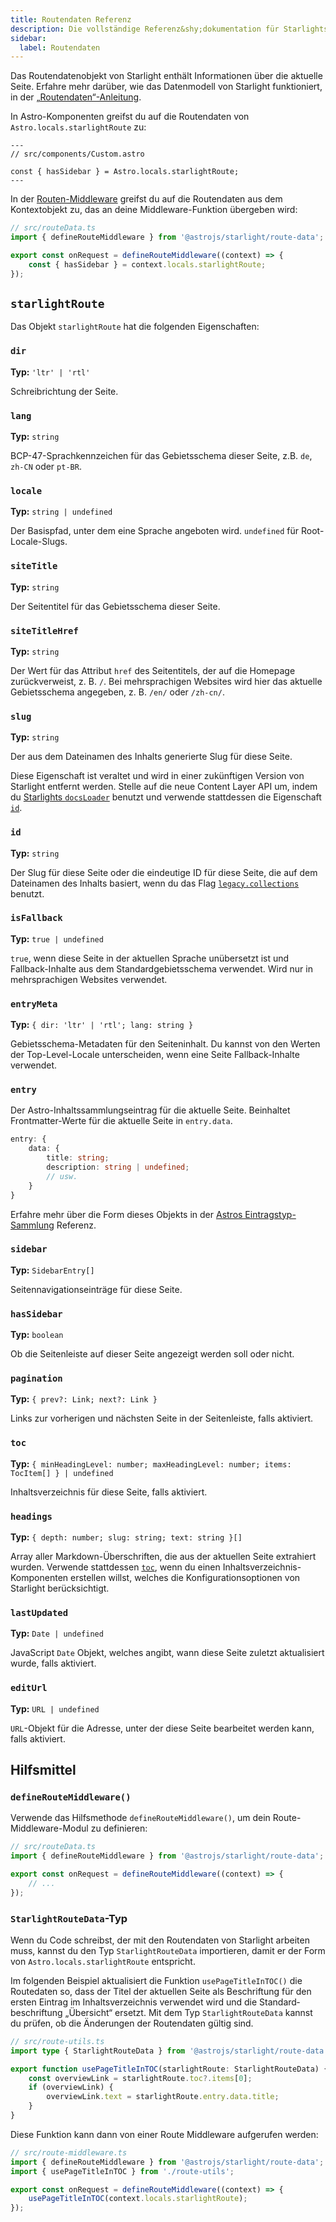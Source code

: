 ```yaml
---
title: Routendaten Referenz
description: Die vollständige Referenz&shy;dokumentation für Starlights Routendatenobjekt.
sidebar:
  label: Routendaten
---
```


Das Routendatenobjekt von Starlight enthält Informationen über die aktuelle Seite.
Erfahre mehr darüber, wie das Datenmodell von Starlight funktioniert, in der [„Routendaten“-Anleitung](/de/guides/route-data/).

In Astro-Komponenten greifst du auf die Routendaten von `Astro.locals.starlightRoute` zu:

```astro {4}
---
// src/components/Custom.astro

const { hasSidebar } = Astro.locals.starlightRoute;
---
```

In der [Routen-Middleware](/de/guides/route-data/#anpassen-der-routendaten) greifst du auf die Routendaten aus dem Kontextobjekt zu, das an deine Middleware-Funktion übergeben wird:

```ts {5}
// src/routeData.ts
import { defineRouteMiddleware } from '@astrojs/starlight/route-data';

export const onRequest = defineRouteMiddleware((context) => {
	const { hasSidebar } = context.locals.starlightRoute;
});
```

## `starlightRoute`

Das Objekt `starlightRoute` hat die folgenden Eigenschaften:

### `dir`

**Typ:** `'ltr' | 'rtl'`

Schreibrichtung der Seite.

### `lang`

**Typ:** `string`

BCP-47-Sprachkennzeichen für das Gebietsschema dieser Seite, z.B. `de`, `zh-CN` oder `pt-BR`.

### `locale`

**Typ:** `string | undefined`

Der Basispfad, unter dem eine Sprache angeboten wird. `undefined` für Root-Locale-Slugs.

### `siteTitle`

**Typ:** `string`

Der Seitentitel für das Gebietsschema dieser Seite.

### `siteTitleHref`

**Typ:** `string`

Der Wert für das Attribut `href` des Seitentitels, der auf die Homepage zurückverweist, z. B. `/`.
Bei mehrsprachigen Websites wird hier das aktuelle Gebietsschema angegeben, z. B. `/en/` oder `/zh-cn/`.

### `slug`

**Typ:** `string`

Der aus dem Dateinamen des Inhalts generierte Slug für diese Seite.

Diese Eigenschaft ist veraltet und wird in einer zukünftigen Version von Starlight entfernt werden.
Stelle auf die neue Content Layer API um, indem du [Starlights `docsLoader`](/de/manual-setup/#konfigurieren-von-inhaltssammlungen) benutzt und verwende stattdessen die Eigenschaft [`id`](#id).

### `id`

**Typ:** `string`

Der Slug für diese Seite oder die eindeutige ID für diese Seite, die auf dem Dateinamen des Inhalts basiert, wenn du das Flag [`legacy.collections`](https://docs.astro.build/de/reference/legacy-flags/#collections) benutzt.

### `isFallback`

**Typ:** `true | undefined`

`true`, wenn diese Seite in der aktuellen Sprache unübersetzt ist und Fallback-Inhalte aus dem Standardgebiets&shy;schema verwendet.
Wird nur in mehrsprachigen Websites verwendet.

### `entryMeta`

**Typ:** `{ dir: 'ltr' | 'rtl'; lang: string }`

Gebietsschema-Metadaten für den Seiteninhalt. Du kannst von den Werten der Top-Level-Locale unterscheiden, wenn eine Seite Fallback-Inhalte verwendet.

### `entry`

Der Astro-Inhaltssammlungs&shy;eintrag für die aktuelle Seite.
Beinhaltet Frontmatter-Werte für die aktuelle Seite in `entry.data`.

```ts
entry: {
	data: {
		title: string;
		description: string | undefined;
		// usw.
	}
}
```

Erfahre mehr über die Form dieses Objekts in der [Astros Eintragstyp-Sammlung](https://docs.astro.build/de/reference/modules/astro-content/#collectionentry) Referenz.

### `sidebar`

**Typ:** `SidebarEntry[]`

Seitennavigations&shy;einträge für diese Seite.

### `hasSidebar`

**Typ:** `boolean`

Ob die Seitenleiste auf dieser Seite angezeigt werden soll oder nicht.

### `pagination`

**Typ:** `{ prev?: Link; next?: Link }`

Links zur vorherigen und nächsten Seite in der Seitenleiste, falls aktiviert.

### `toc`

**Typ:** `{ minHeadingLevel: number; maxHeadingLevel: number; items: TocItem[] } | undefined`

Inhaltsverzeichnis für diese Seite, falls aktiviert.

### `headings`

**Typ:** `{ depth: number; slug: string; text: string }[]`

Array aller Markdown-Überschriften, die aus der aktuellen Seite extrahiert wurden.
Verwende stattdessen [`toc`](#toc), wenn du einen Inhaltsverzeichnis-Komponenten erstellen willst, welches die Konfigurations&shy;optionen von Starlight berücksichtigt.

### `lastUpdated`

**Typ:** `Date | undefined`

JavaScript `Date` Objekt, welches angibt, wann diese Seite zuletzt aktualisiert wurde, falls aktiviert.

### `editUrl`

**Typ:** `URL | undefined`

`URL`-Objekt für die Adresse, unter der diese Seite bearbeitet werden kann, falls aktiviert.

## Hilfsmittel

### `defineRouteMiddleware()`

Verwende das Hilfsmethode `defineRouteMiddleware()`, um dein Route-Middleware-Modul zu definieren:

```ts "defineRouteMiddleware"
// src/routeData.ts
import { defineRouteMiddleware } from '@astrojs/starlight/route-data';

export const onRequest = defineRouteMiddleware((context) => {
	// ...
});
```

### `StarlightRouteData`-Typ

Wenn du Code schreibst, der mit den Routendaten von Starlight arbeiten muss, kannst du den Typ `StarlightRouteData` importieren, damit er der Form von `Astro.locals.starlightRoute` entspricht.

Im folgenden Beispiel aktualisiert die Funktion `usePageTitleInTOC()` die Routedaten so, dass der Titel der aktuellen Seite als Beschriftung für den ersten Eintrag im Inhaltsverzeichnis verwendet wird und die Standard&shy;beschriftung „Übersicht“ ersetzt.
Mit dem Typ `StarlightRouteData` kannst du prüfen, ob die Änderungen der Routendaten gültig sind.

```ts "StarlightRouteData"
// src/route-utils.ts
import type { StarlightRouteData } from '@astrojs/starlight/route-data';

export function usePageTitleInTOC(starlightRoute: StarlightRouteData) {
	const overviewLink = starlightRoute.toc?.items[0];
	if (overviewLink) {
		overviewLink.text = starlightRoute.entry.data.title;
	}
}
```

Diese Funktion kann dann von einer Route Middleware aufgerufen werden:

```ts {3,6}
// src/route-middleware.ts
import { defineRouteMiddleware } from '@astrojs/starlight/route-data';
import { usePageTitleInTOC } from './route-utils';

export const onRequest = defineRouteMiddleware((context) => {
	usePageTitleInTOC(context.locals.starlightRoute);
});
```
